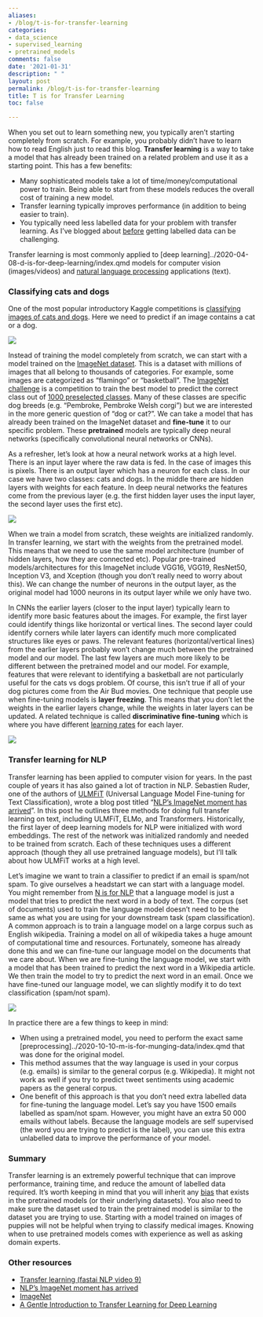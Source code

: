 ```yaml
---
aliases:
- /blog/t-is-for-transfer-learning
categories:
- data_science
- supervised_learning
- pretrained_models
comments: false
date: '2021-01-31'
description: " "
layout: post
permalink: /blog/t-is-for-transfer-learning
title: T is for Transfer Learning
toc: false

---
```


When you set out to learn something new, you typically aren’t starting completely from scratch. For example, you probably didn’t have to learn how to read English just to read this blog. **Transfer learning** is a way to take a model that has already been trained on a related problem and use it as a starting point. This has a few benefits:

* Many sophisticated models take a lot of time/money/computational power to train. Being able to start from these models reduces the overall cost of training a new model.
* Transfer learning typically improves performance (in addition to being easier to train).
* You typically need less labelled data for your problem with transfer learning. As I’ve blogged about [before](../2020-10-09-l-is-for-labelling-data/index.qmd) getting labelled data can be challenging.

Transfer learning is most commonly applied to [deep learning]../2020-04-08-d-is-for-deep-learning/index.qmd models for computer vision (images/videos) and [natural language processing](../2020-10-18-n-is-for-natural-language-processing/index.qmd) applications (text).

### Classifying cats and dogs

One of the most popular introductory Kaggle competitions is [classifying images of cats and dogs](https://www.kaggle.com/c/dogs-vs-cats-redux-kernels-edition). Here we need to predict if an image contains a cat or a dog. 

![](casper_small.jpg)

Instead of training the model completely from scratch, we can start with a model trained on the [ImageNet dataset](http://www.image-net.org/). This is a dataset with millions of images that all belong to thousands of categories. For example, some images are categorized as “flamingo” or “basketball”. The [ImageNet challenge](https://en.wikipedia.org/wiki/ImageNet#ImageNet_Challenge) is a competition to train the best model to predict the correct class out of [1000 preselected classes](https://gist.github.com/yrevar/942d3a0ac09ec9e5eb3a). Many of these classes are specific dog breeds (e.g. “Pembroke, Pembroke Welsh corgi”) but we are interested in the more generic question of “dog or cat?”. We can take a model that has already been trained on the ImageNet dataset and **fine-tune** it to our specific problem. These **pretrained** models are typically deep neural networks (specifically convolutional neural networks or CNNs). 

As a refresher, let’s look at how a neural network works at a high level. There is an input layer where the raw data is fed. In the case of images this is pixels. There is an output layer which has a neuron for each class. In our case we have two classes: cats and dogs. In the middle there are hidden layers with weights for each feature. In deep neural networks the features come from the previous layer (e.g. the first hidden layer uses the input layer, the second layer uses the first etc).

![](casper_nn.png)

When we train a model from scratch, these weights are initialized randomly. In transfer learning, we start with the weights from the pretrained model. This means that we need to use the same model architecture (number of hidden layers, how they are connected etc). Popular pre-trained models/architectures for this ImageNet include VGG16, VGG19, ResNet50, Inception V3, and Xception (though you don’t really need to worry about this). We can change the number of neurons in the output layer, as the original model had 1000 neurons in its output layer while we only have two.

In CNNs the earlier layers (closer to the input layer) typically learn to identify more basic features about the images. For example, the first layer could identify things like horizontal or vertical lines. The second layer could identify corners while later layers can identify much more complicated structures like eyes or paws. The relevant features (horizontal/vertical lines) from the earlier layers probably won’t change much between the pretrained model and our model. The last few layers are much more likely to be different between the pretrained model and our model. For example, features that were relevant to identifying a basketball are not particularly useful for the cats vs dogs problem. Of course, this isn’t true if all of your dog pictures come from the Air Bud movies. One technique that people use when fine-tuning models is **layer freezing**. This means that you don’t let the weights in the earlier layers change, while the weights in later layers can be updated. A related technique is called **discriminative fine-tuning** which is where you have different [learning rates](../2020-05-30-g-is-for-gradient-descent/index.qmd) for each layer. 

![](discriminative_fine_tuning.png)

### Transfer learning for NLP

Transfer learning has been applied to computer vision for years. In the past couple of years it has also gained a lot of traction in NLP. Sebastien Ruder, one of the authors of [ULMFiT](https://arxiv.org/abs/1801.06146) (Universal Language Model Fine-tuning for Text Classification), wrote a blog post titled “[NLP's ImageNet moment has arrived](https://ruder.io/nlp-imagenet/)”. In this post he outlines three methods for doing full transfer learning on text, including ULMFiT, ELMo, and Transformers. Historically, the first layer of deep learning models for NLP were initialized with word embeddings. The rest of the network was initialized randomly and needed to be trained from scratch. Each of these techniques uses a different approach (though they all use pretrained language models), but I’ll talk about how ULMFiT works at a high level. 

Let’s imagine we want to train a classifier to predict if an email is spam/not spam. To give ourselves a headstart we can start with a language model. You might remember from [N is for NLP](../2020-10-18-n-is-for-natural-language-processing/index.qmd) that a language model is just a model that tries to predict the next word in a body of text. The corpus (set of documents) used to train the language model doesn’t need to be the same as what you are using for your downstream task (spam classification). A common approach is to train a language model on a large corpus such as English wikipedia. Training a model on all of wikipedia takes a huge amount of computational time and resources. Fortunately, someone has already done this and we can fine-tune our language model on the documents that we care about. When we are fine-tuning the language model, we start with a model that has been trained to predict the next word in a Wikipedia article. We then train the model to try to predict the next word in an email. Once we have fine-tuned our language model, we can slightly modify it to do text classification (spam/not spam).

![](ulmfit.png)

In practice there are a few things to keep in mind:

* When using a pretrained model, you need to perform the exact same [preprocessing]../2020-10-10-m-is-for-munging-data/index.qmd that was done for the original model.
* This method assumes that the way language is used in your corpus (e.g. emails) is similar to the general corpus (e.g. Wikipedia). It might not work as well if you try to predict tweet sentiments using academic papers as the general corpus.
* One benefit of this approach is that you don’t need extra labelled data for fine-tuning the language model. Let’s say you have 1500 emails labelled as spam/not spam. However, you might have an extra 50 000 emails without labels. Because the language models are self supervised (the word you are trying to predict is the label), you can use this extra unlabelled data to improve the performance of your model.

### Summary

Transfer learning is an extremely powerful technique that can improve performance, training time, and reduce the amount of labelled data required. It’s worth keeping in mind that you will inherit any [bias](../2020-02-01-b-is-for-bias/index.qmd) that exists in the pretrained models (or their underlying datasets). You also need to make sure the dataset used to train the pretrained model is similar to the dataset you are trying to use. Starting with a model trained on images of puppies will not be helpful when trying to classify medical images. Knowing when to use pretrained models comes with experience as well as asking domain experts.

### Other resources

* [Transfer learning (fastai NLP video 9)](https://www.youtube.com/watch?v=5gCQvuznKn0&list=PLtmWHNX-gukKocXQOkQjuVxglSDYWsSh9&index=10&t=0s)
* [NLP's ImageNet moment has arrived](https://ruder.io/nlp-imagenet/)
* [ImageNet](http://www.image-net.org/)
* [A Gentle Introduction to Transfer Learning for Deep Learning](https://machinelearningmastery.com/transfer-learning-for-deep-learning/#:~:text=Transfer%20learning%20is%20a%20machine,model%20on%20a%20second%20task.)




